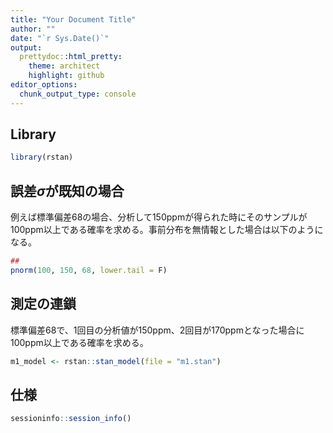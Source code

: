 ```yaml
---
title: "Your Document Title"
author: ""
date: "`r Sys.Date()`"
output:
  prettydoc::html_pretty:
    theme: architect
    highlight: github
editor_options: 
  chunk_output_type: console
---
```


## Library
```r
library(rstan)
```


## 誤差$\sigma$が既知の場合

例えば標準偏差68の場合、分析して150ppmが得られた時にそのサンプルが100ppm以上である確率を求める。事前分布を無情報とした場合は以下のようになる。

```r
## 
pnorm(100, 150, 68, lower.tail = F)

```

## 測定の連鎖

標準偏差68で、1回目の分析値が150ppm、2回目が170ppmとなった場合に100ppm以上である確率を求める。

```r
m1_model <- rstan::stan_model(file = "m1.stan")
```

## 仕様

```r
sessioninfo::session_info()
```

